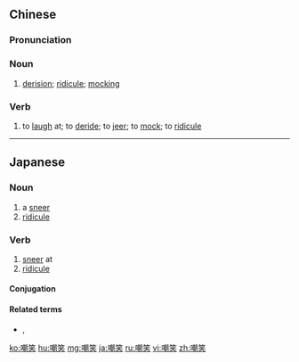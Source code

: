 ==Chinese==
{{zh-forms}}

===Pronunciation===
{{zh-pron
|m=cháoxiào
|c=zaau1 siu3
|mn=sau-chhiò
|ma=Zh-cháoxiào.ogg
|cat=n,v
}}

===Noun===
{{zh-noun}}

# [[derision]]; [[ridicule]]; [[mocking]]

===Verb===
{{zh-verb}}

# to [[laugh]] at; to [[deride]]; to [[jeer]]; to [[mock]]; to [[ridicule]]

----

==Japanese==
{{ja-kanjitab|ちょう|しょう|yomi=o}}

===Noun===
{{ja-noun|ちょうしょう|hhira=てうせう}}

# a [[sneer]]
# [[ridicule]]

===Verb===
{{ja-verb-suru|ちょうしょう|hhira=てうせう}}

# [[sneer]] at
# [[ridicule]]

====Conjugation====
{{ja-suru|ちょうしょう}}

====Related terms====
* {{ja-r|嘲笑う|あざわらう}}, {{ja-r|嘲う|あざわらう}}

[[ko:嘲笑]]
[[hu:嘲笑]]
[[mg:嘲笑]]
[[ja:嘲笑]]
[[ru:嘲笑]]
[[vi:嘲笑]]
[[zh:嘲笑]]